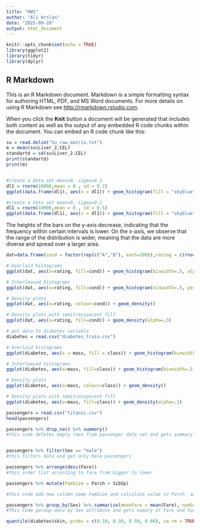 ---
title: "HW1"
author: "Ali Arslan"
date: "2025-09-28"
output: html_document
---

```{r setup, include=FALSE}
knitr::opts_chunk$set(echo = TRUE)
library(ggplot2)
library(tidyr)
library(dplyr)
```

## R Markdown

This is an R Markdown document. Markdown is a simple formatting syntax for authoring HTML, PDF, and MS Word documents. For more details on using R Markdown see <http://rmarkdown.rstudio.com>.

When you click the **Knit** button a document will be generated that includes both content as well as the output of any embedded R code chunks within the document. You can embed an R code chunk like this:

```{r 1 raw_matrix read , find mean and standrd deviation}

su = read.delim("Su_raw_matrix.txt")
m = mean(su$Liver_2.CEL)
standartd = sd(su$Liver_2.CEL)
print(standartd)
print(m)



```


```{r 2_a }
#create a data set mean=0, sigma=0.2
dl1 = rnorm(10000,mean = 0 , sd = 0.2)
ggplot(data.frame(dl1), aes(x = dl1)) + geom_histogram(fill = "skyblue", color = "black")+xlim(-5, 5)

```
```{r 2_b }
#create a data set mean=0, sigma=0.2
dl1 = rnorm(10000,mean = 0 , sd = 0.5)
ggplot(data.frame(dl1), aes(x = dl1)) + geom_histogram(fill = "skyblue", color = "black")+xlim(-5, 5)
```


The heights of the bars on the y-axis decrease, indicating that the frequency within certain intervals is lower. On the x-axis, we observe that the range of the distribution is wider, meaning that the data are more diverse and spread over a larger area.


```{r 3_a}
dat=data.frame(cond = factor(rep(c("A","B"), each=200)),rating = c(rnorm(200),rnorm(200, mean=.8)))
```

```{r 3_b}
# Overlaid histograms
ggplot(dat, aes(x=rating, fill=cond)) + geom_histogram(binwidth=.5, alpha=.5, position="identity")

```


```{r 3_c}
# Interleaved histograms
ggplot(dat, aes(x=rating, fill=cond)) + geom_histogram(binwidth=.5, position="dodge")


```

```{r 3_d}
# Density plots
ggplot(dat, aes(x=rating, colour=cond)) + geom_density()

```

```{r 3_e}
# Density plots with semitransparent fill
ggplot(dat, aes(x=rating, fill=cond)) + geom_density(alpha=.3)


```

```{r 3_f_Read_Data}
# put data to diabetes variable 
diabetes = read.csv("diabetes_train.csv")

```

```{r 3_f_Overlaid_histograms}
# Overlaid histograms
ggplot(diabetes, aes(x = mass, fill = class)) + geom_histogram(binwidth=.5, alpha=.5, position="identity")

```

```{r 3_f_Interleaved_histograms}
# Interleaved histograms
ggplot(diabetes, aes(x=mass, fill=class)) + geom_histogram(binwidth=.5, position="dodge")

```

```{r 3_f_Density_plots}
# Density plots
ggplot(diabetes, aes(x=mass, colour=class)) + geom_density()

```

```{r 3_f_Density_plots2}
# Density plots with semitransparent fill
ggplot(diabetes, aes(x=mass, fill=class)) + geom_density(alpha=.3)

```

```{r 4_Read_file}
passengers = read.csv("titanic.csv")
head(passengers)

```

```{r 4_a}
passengers %>% drop_na() %>% summary()
#this code deletes empty rows from passenger data set and gets summary



```

```{r 4_b}
passengers %>% filter(Sex == "male")
#this filters data and get only male passengers

```


```{r 4_c}
passengers %>% arrange(desc(Fare))
#this order list according to fare from bigger to lower

```




```{r 4_d}
passengers %>% mutate(FamSize = Parch + SibSp)

#this code add new column name FamSize and calculate value to Parch  and SibSp addition

```

```{r 4_e}
passengers %>% group_by(Sex) %>% summarise(meanFare = mean(Fare), numSurv = sum(Survived))
#This Code goroup data by Sex attribute and gets sumary of Fare and Survu=ived and [ut them in new column meanFare numSurv

```



```{r 5}
quantile(diabetes$skin, probs = c(0.10, 0.30, 0.50, 0.60), na.rm = TRUE)

```






